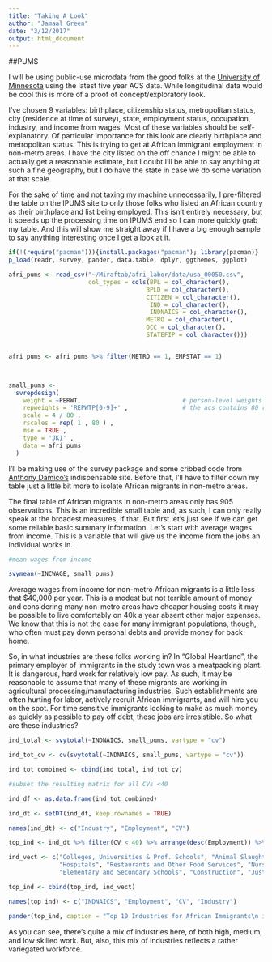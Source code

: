 ```yaml
---
title: "Taking A Look"
author: "Jamaal Green"
date: "3/12/2017"
output: html_document
---
```



##PUMS

I will be using public-use microdata from the good folks at the [University of Minnesota](https://usa.ipums.org) using the latest five year ACS data. While longitudinal data would be cool this is more of a proof of concept/exploratory look. 

I've chosen 9 variables: birthplace, citizenship status, metropolitan status, city (residence at time of survey), state, employment status, occupation, industry, and income from wages. Most of these variables should be self-explanatory. Of particular importance for this look are clearly birthplace and metropolitan status. This is trying to get at African immigrant employment in non-metro areas. I have the city listed on the off chance I might be able to actually get a reasonable estimate, but I doubt I'll be able to say anything at such a fine geography, but I do have the state in case we do some variation at that scale. 

For the sake of time and not taxing my machine unnecessarily, I pre-filtered the table on the IPUMS site to only those folks who listed an African country as their birthplace and list being employed. This isn't entirely necessary, but it speeds up the processing time on IPUMS end so I can more quickly grab my table. And this will show me straight away if I have a big enough sample to say anything interesting once I get a look at it. 

```r

if(!(require("pacman"))){install.packages("pacman"); library(pacman)}
p_load(readr, survey, pander, data.table, dplyr, ggthemes, ggplot)

afri_pums <- read_csv("~/Miraftab/afri_labor/data/usa_00050.csv", 
                      col_types = cols(BPL = col_character(), 
                                      BPLD = col_character(), 
                                      CITIZEN = col_character(), 
                                       IND = col_character(), 
                                       INDNAICS = col_character(), 
                                      METRO = col_character(), 
                                      OCC = col_character(), 
                                      STATEFIP = col_character()))


afri_pums <- afri_pums %>% filter(METRO == 1, EMPSTAT == 1)



small_pums <- 									
  svrepdesign(									
    weight = ~PERWT, 							# person-level weights are stored in column "pwgtp"
    repweights = 'REPWTP[0-9]+' ,				# the acs contains 80 replicate weights, pwgtp1 - pwgtp80.  this [0-9] format captures all numeric values
    scale = 4 / 80 ,
    rscales = rep( 1 , 80 ) ,
    mse = TRUE ,
    type = 'JK1' ,
    data = afri_pums
  )

```

I'll be making use of the survey package and some cribbed code from [Anthony Damico's](http://www.asdfree.com/search/label/american%20community%20survey%20%28acs%29) indispensable site. Before that, I'll have to filter down my table just a little bit more to isolate African migrants in non-metro areas. 

The final table of African migrants in non-metro areas only has 905 observations. This is an incredible small table and, as such, I can only really speak at the broadest measures, if that. But first let's just see if we can get some reliable basic summary information. Let's start with average wages from income. This is a variable that will give us the income from the jobs an individual works in. 

```r

#mean wages from income

svymean(~INCWAGE, small_pums)

```

Average wages from income for non-metro African migrants is a little less that $40,000 per year. This is a modest but not terrible amount of money and considering many non-metro areas have cheaper housing costs it may be possible to live comfortably on 40k a year absent other major expenses. We know that this is not the case for many immigrant populations, though, who often must pay down personal debts and provide money for back home. 

So, in what industries are these folks working in? In "Global Heartland", the primary employer of immigrants in the study town was a meatpacking plant. It is dangerous, hard work for relatively low pay. As such, it may be reasonable to assume that many of these migrants are working in agricultural processing/manufacturing industries. Such establishments are often hurting for labor, actively recruit African immigrants, and will hire you on the spot. For time sensitive immigrants looking to make as much money as quickly as possible to pay off debt, these jobs are irresistible. So what are these industries?

```r

ind_total <- svytotal(~INDNAICS, small_pums, vartype = "cv")

ind_tot_cv <- cv(svytotal(~INDNAICS, small_pums, vartype = "cv"))

ind_tot_combined <- cbind(ind_total, ind_tot_cv)

#subset the resulting matrix for all CVs <40

ind_df <- as.data.frame(ind_tot_combined)

ind_dt <- setDT(ind_df, keep.rownames = TRUE)

names(ind_dt) <- c("Industry", "Employment", "CV")

top_ind <- ind_dt %>% filter(CV < 40) %>% arrange(desc(Employment)) %>% slice(1:10)

ind_vect <- c("Colleges, Universities & Prof. Schools", "Animal Slaughtering and Processing",
              "Hospitals", "Restaurants and Other Food Services", "Nursing Care Facilities",
              "Elementary and Secondary Schools", "Construction", "Justice, Public Order, and Safety Activities", "Traveler Accomodation", "Home Health Care Services")

top_ind <- cbind(top_ind, ind_vect)

names(top_ind) <- c("INDNAICS", "Employment", "CV", "Industry")

pander(top_ind, caption = "Top 10 Industries for African Immigrants\n in Non-Metro Areas", justify = c("left", "right", "right", "right"))
```

As you can see, there's quite a mix of industries here, of both high, medium, and low skilled work. But, also, this mix of industries reflects a rather variegated workforce. 